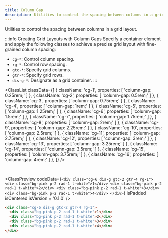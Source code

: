 ```yaml
---
title: Column Gap
description: Utilities to control the spacing between columns in a grid layout.
---
```



Utilities to control the spacing between columns in a grid layout.

:::info Creating Grid Layouts with Column Gaps
Specify a container element and apply the following classes to achieve a precise grid layout with fine-grained column spacing:

- `cg-*`: Control column spacing.
- `rg-*`: Control row spacing.
- `gtc-*`: Specify grid columns.
- `gtr-*`: Specify grid rows.
- `dis-g-*`: Designate as a grid container.
:::


<ClassList
  classData={[
    {
      className: 'cg-1',
      properties: [
        'column-gap: 0.25rem;'
      ]
    },
    {
      className: 'cg-2',
      properties: [
        'column-gap: 0.5rem;'
      ]
    },
    {
      className: 'cg-3',
      properties: [
        'column-gap: 0.75rem;'
      ]
    },
    {
      className: 'cg-4',
      properties: [
        'column-gap: 1rem;'
      ]
    },
    {
      className: 'cg-5',
      properties: [
        'column-gap: 1.25rem;'
      ]
    },
    {
      className: 'cg-6',
      properties: [
        'column-gap: 1.5rem;'
      ]
    },
    {
      className: 'cg-7',
      properties: [
        'column-gap: 1.75rem;'
      ]
    },
    {
      className: 'cg-8',
      properties: [
        'column-gap: 2rem;'
      ]
    },
    {
      className: 'cg-9',
      properties: [
        'column-gap: 2.25rem;'
      ]
    },
    {
      className: 'cg-10',
      properties: [
        'column-gap: 2.5rem;'
      ]
    },
    {
      className: 'cg-11',
      properties: [
        'column-gap: 2.75rem;'
      ]
    },
    {
      className: 'cg-12',
      properties: [
        'column-gap: 3rem;'
      ]
    },
    {
      className: 'cg-13',
      properties: [
        'column-gap: 3.25rem;'
      ]
    },
    {
      className: 'cg-14',
      properties: [
        'column-gap: 3.5rem;'
      ]
    },
    {
      className: 'cg-15',
      properties: [
        'column-gap: 3.75rem;'
      ]
    },
    {
      className: 'cg-16',
      properties: [
        'column-gap: 4rem;'
      ]
    },
  ]}
/>

<br />

<ClassPreview
  codeData={`
    <div class="cg-6 dis-g gtc-2 gtr-4 rg-1">
      <div class="bg-pink p-2 rad-1 t-white">1</div>
      <div class="bg-pink p-2 rad-1 t-white">2</div>
      <div class="bg-pink p-2 rad-1 t-white">3</div>
      <div class="bg-pink p-2 rad-1 t-white">4</div>
    </div>
  `}
  isPadded
  isCentered
  isVersion = '0.1.0'
/>

```html
<div class="cg-6 dis-g gtc-2 gtr-4 rg-1">
  <div class="bg-pink p-2 rad-1 t-white">1</div>
  <div class="bg-pink p-2 rad-1 t-white">2</div>
  <div class="bg-pink p-2 rad-1 t-white">3</div>
  <div class="bg-pink p-2 rad-1 t-white">4</div>
</div>
```